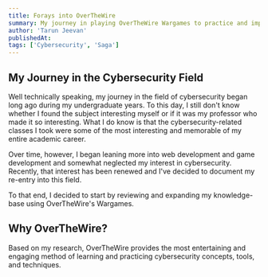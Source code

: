 ```yaml
---
title: Forays into OverTheWire
summary: My journey in playing OverTheWire Wargames to practice and improve my cybersecurity and cryptographic skills.
author: 'Tarun Jeevan'
publishedAt: 
tags: ['Cybersecurity', 'Saga']
---
```


## **My Journey in the Cybersecurity Field**
Well technically speaking, my journey in the field of cybersecurity began long ago during my undergraduate years. To this day, I still don&apos;t know whether I found the subject interesting myself or if it was my professor who made it so interesting. What I do know is that the cybersecurity-related classes I took were some of the most interesting and memorable of my entire academic career. 

Over time, however, I began leaning more into web development and game development and somewhat neglected my interest in cybersecurity. Recently, that interest has been renewed and I&apos;ve decided to document my re-entry into this field.

To that end, I decided to start by reviewing and expanding my knowledge-base using OverTheWire&apos;s Wargames.

## **Why OverTheWire?**
Based on my research, OverTheWire provides the most entertaining and engaging method of learning and practicing cybersecurity concepts, tools, and techniques. 

